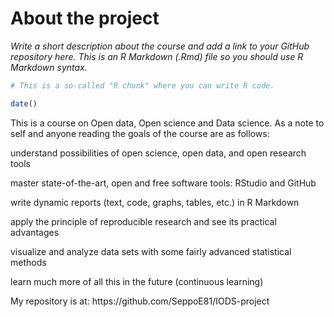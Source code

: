 
# About the project

*Write a short description about the course and add a link to your GitHub repository here. This is an R Markdown (.Rmd) file so you should use R Markdown syntax.*

```r
# This is a so-called "R chunk" where you can write R code.

date()

```

This is a course on Open data, Open science and Data science. As a note to self and anyone reading the goals of the course are as follows: 

understand possibilities of open science, open data, and open research tools

master state-of-the-art, open and free software tools: RStudio and GitHub

write dynamic reports (text, code, graphs, tables, etc.) in R Markdown

apply the principle of reproducible research and see its practical advantages

visualize and analyze data sets with some fairly advanced statistical methods

learn much more of all this in the future (continuous learning)

My repository is at:
https://github.com/SeppoE81/IODS-project

